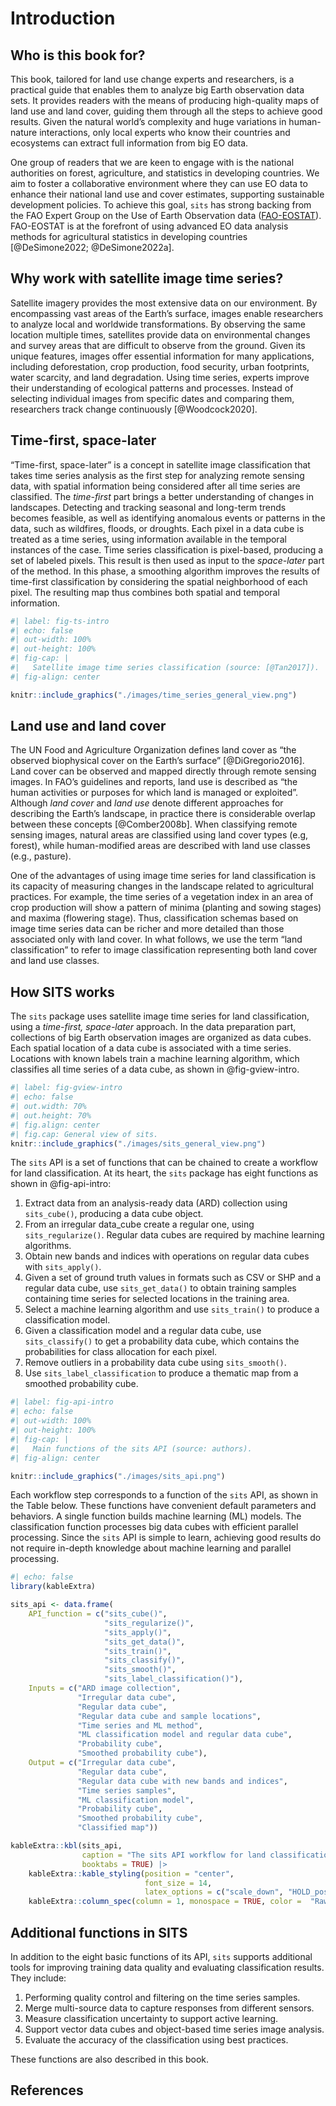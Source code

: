 # Introduction

## Who is this book for?

This book, tailored for land use change experts and researchers, is a practical guide that enables them to analyze big Earth observation data sets. It provides readers with the means of producing high-quality maps of land use and land cover, guiding them through all the steps to achieve good results. Given the natural world's complexity and huge variations in human-nature interactions, only local experts who know their countries and ecosystems can extract full information from big EO data.

One group of readers that we are keen to engage with is the national authorities on forest, agriculture, and statistics in developing countries. We aim to foster a collaborative environment where they can use EO data to enhance their national land use and cover estimates, supporting sustainable development policies. To achieve this goal, `sits` has strong backing from the FAO Expert Group on the Use of Earth Observation data ([FAO-EOSTAT](https://www.fao.org/in-action/eostat)). FAO-EOSTAT is at the forefront of using advanced EO data analysis methods for agricultural statistics in developing countries [@DeSimone2022; @DeSimone2022a].

## Why work with satellite image time series?

Satellite imagery provides the most extensive data on our environment. By encompassing vast areas of the Earth's surface, images enable researchers to analyze local and worldwide transformations. By observing the same location multiple times, satellites provide data on environmental changes and survey areas that are difficult to observe from the ground. Given its unique features, images offer essential information for many applications, including deforestation, crop production, food security, urban footprints, water scarcity, and land degradation. Using time series, experts improve their understanding of ecological patterns and processes. Instead of selecting individual images from specific dates and comparing them, researchers track change continuously [@Woodcock2020].

## Time-first, space-later

"Time-first, space-later" is a concept in satellite image classification that takes time series analysis as the first step for analyzing remote sensing data, with spatial information being considered after all time series are classified. The *time-first* part brings a better understanding of changes in landscapes. Detecting and tracking seasonal and long-term trends becomes feasible, as well as identifying anomalous events or patterns in the data, such as wildfires, floods, or droughts. Each pixel in a data cube is treated as a time series, using information available in the temporal instances of the case. Time series classification is pixel-based, producing a set of labeled pixels. This result is then used as input to the *space-later* part of the method. In this phase, a smoothing algorithm improves the results of time-first classification by considering the spatial neighborhood of each pixel. The resulting map thus combines both spatial and temporal information.

```r
#| label: fig-ts-intro
#| echo: false
#| out-width: 100%
#| out-height: 100%
#| fig-cap: |
#|   Satellite image time series classification (source: [@Tan2017]).
#| fig-align: center

knitr::include_graphics("./images/time_series_general_view.png") 
```

## Land use and land cover

The UN Food and Agriculture Organization defines land cover as "the observed biophysical cover on the Earth's surface" [@DiGregorio2016]. Land cover can be observed and mapped directly through remote sensing images. In FAO's guidelines and reports, land use is described as "the human activities or purposes for which land is managed or exploited". Although *land cover* and *land use* denote different approaches for describing the Earth's landscape, in practice there is considerable overlap between these concepts [@Comber2008b]. When classifying remote sensing images, natural areas are classified using land cover types (e.g, forest), while human-modified areas are described with land use classes (e.g., pasture).

One of the advantages of using image time series for land classification is its capacity of measuring changes in the landscape related to agricultural practices. For example, the time series of a vegetation index in an area of crop production will show a pattern of minima (planting and sowing stages) and maxima (flowering stage). Thus, classification schemas based on image time series data can be richer and more detailed than those associated only with land cover. In what follows, we use the term "land classification" to refer to image classification representing both land cover and land use classes.

## How SITS works

The `sits` package uses satellite image time series for land classification, using a *time-first, space-later* approach. In the data preparation part, collections of big Earth observation images are organized as data cubes. Each spatial location of a data cube is associated with a time series. Locations with known labels train a machine learning algorithm, which classifies all time series of a data cube, as shown in @fig-gview-intro.

```r
#| label: fig-gview-intro
#| echo: false
#| out.width: 70% 
#| out.height: 70%
#| fig.align: center
#| fig.cap: General view of sits.
knitr::include_graphics("./images/sits_general_view.png")
```

The `sits` API is a set of functions that can be chained to create a workflow for land classification. At its heart, the `sits` package has eight functions as shown in @fig-api-intro:

1. Extract data from an analysis-ready data (ARD) collection using `sits_cube()`, producing a data cube object.
2. From an irregular data_cube create a regular one, using `sits_regularize()`. Regular data cubes are required by machine learning algorithms. 
3.  Obtain new bands and indices with operations on regular data cubes with `sits_apply()`.
4. Given a set of ground truth values in formats such as CSV or SHP and a regular data cube, use `sits_get_data()` to obtain training samples containing time series for selected locations in the training area. 
5. Select a machine learning algorithm and use `sits_train()` to produce a classification model. 
6. Given a classification model and a regular data cube, use `sits_classify()` to get a probability data cube, which contains the probabilities for class allocation for each pixel. 
7. Remove outliers in a probability data cube using `sits_smooth()`. 
8. Use `sits_label_classification` to produce a thematic map from a smoothed probability cube.  


```r
#| label: fig-api-intro
#| echo: false
#| out-width: 100%
#| out-height: 100%
#| fig-cap: |
#|   Main functions of the sits API (source: authors).
#| fig-align: center

knitr::include_graphics("./images/sits_api.png") 
```

Each workflow step corresponds to a function of the `sits` API, as shown in the Table below. These functions have convenient default parameters and behaviors. A single function builds machine learning (ML) models. The classification function processes big data cubes with efficient parallel processing. Since the `sits` API is simple to learn, achieving good results do not require in-depth knowledge about machine learning and parallel processing.

```r
#| echo: false
library(kableExtra)

sits_api <- data.frame(
    API_function = c("sits_cube()", 
                     "sits_regularize()",
                     "sits_apply()",
                     "sits_get_data()",
                     "sits_train()", 
                     "sits_classify()", 
                     "sits_smooth()",
                     "sits_label_classification()"),
    Inputs = c("ARD image collection", 
               "Irregular data cube", 
               "Regular data cube", 
               "Regular data cube and sample locations",
               "Time series and ML method", 
               "ML classification model and regular data cube",
               "Probability cube", 
               "Smoothed probability cube"),
    Output = c("Irregular data cube", 
               "Regular data cube",
               "Regular data cube with new bands and indices",
               "Time series samples",
               "ML classification model", 
               "Probability cube", 
               "Smoothed probability cube",
               "Classified map"))

kableExtra::kbl(sits_api,
                caption = "The sits API workflow for land classification.",
                booktabs = TRUE) |>
    kableExtra::kable_styling(position = "center",
                              font_size = 14,
                              latex_options = c("scale_down", "HOLD_position")) |>
    kableExtra::column_spec(column = 1, monospace = TRUE, color =  "RawSienna")
```


## Additional functions in SITS

In addition to the eight basic functions of its API, `sits` supports additional tools for improving training data quality and evaluating classification results. They include: 

1.  Performing quality control and filtering on the time series samples. 
2.  Merge multi-source data to capture responses from different sensors.
3.  Measure classification uncertainty to support active learning.
4.  Support vector data cubes and object-based time series image analysis.
5.  Evaluate the accuracy of the classification using best practices.

These functions are also described in this book. 

## References
